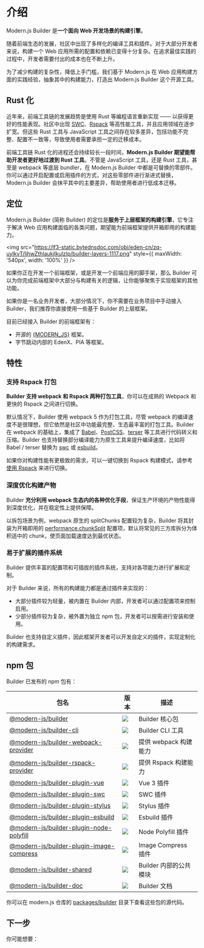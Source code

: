 # 介绍

Modern.js Builder 是**一个面向 Web 开发场景的构建引擎**。

随着前端生态的发展，社区中出现了多样化的编译工具和插件。对于大部分开发者来说，构建一个 Web 应用所需的配置和依赖已变得十分复杂。在追求最佳实践的过程中，开发者需要付出的成本也在不断上升。

为了减少构建的复杂性，降低上手门槛，我们基于 Modern.js 在 Web 应用构建方面的实践经验，抽象其中的构建能力，打造出 Modern.js Builder 这个开源工具。

## Rust 化

近年来，前端工具链的发展趋势是使用 Rust 等编程语言重新实现 —— 以获得更好的性能表现。社区中出现 [SWC](https://swc.rs/)、[Rspack](/guide/glossary.html#rspack) 等高性能工具，并且应用领域在逐步扩宽。但这些 Rust 工具与 JavaScript 工具之间存在较多差异，包括功能不完整、配置不一致等，导致使用者需要承担一定的迁移成本。

前端工具链 Rust 化的进程还会持续较长一段时间，**Modern.js Builder 期望能帮助开发者更好地过渡到 Rust 工具**。不管是 JavaScript 工具，还是 Rust 工具，甚至是 webpack 等底层 bundler，在 Modern.js Builder 中都是可替换的零部件。你可以通过开启配置或启用插件的方式，对这些零部件进行渐进式替换，Modern.js Builder 会抹平其中的主要差异，帮助使用者进行低成本迁移。

## 定位

Modern.js Builder (简称 Builder) 的定位是**服务于上层框架的构建引擎**，它专注于解决 Web 应用构建面临的各类问题，期望能为前端框架提供开箱即用的构建能力。

<img
  src="https://lf3-static.bytednsdoc.com/obj/eden-cn/zq-uylkvT/ljhwZthlaukjlkulzlp/builder-layers-1117.png"
  style={{ maxWidth: '540px', width: '100%' }}
/>

如果你正在开发一个前端框架，或是开发一个前端应用的脚手架，那么 Builder 可以为你完成前端框架中大部分与构建有关的逻辑，让你能够聚焦于实现框架的其他功能。

如果你是一名业务开发者，大部分情况下，你不需要在业务项目中手动接入 Builder，我们推荐你直接使用一些基于 Builder 的上层框架。

目前已经接入 Builder 的前端框架有：

- 开源的 [{MODERN_JS}](https://github.com/web-infra-dev/modern.js) 框架。
- 字节跳动内部的 EdenX、PIA 等框架。

## 特性

### 支持 Rspack 打包

**Builder 支持 webpack 和 Rspack 两种打包工具**，你可以在成熟的 Webpack 和更快的 Rspack 之间进行切换。


<Rspack />

默认情况下，Builder 使用 webpack 5 作为打包工具，尽管 webpack 的编译速度不是很理想，但它依然是社区中功能最完整、生态最丰富的打包工具。Builder 在 webpack 的基础上，集成了 [Babel](https://github.com/babel/babel)、[PostCSS](https://github.com/postcss/postcss)、[terser](https://github.com/terser/terser) 等工具进行代码转义和压缩。Builder 也支持替换部分编译能力为原生工具来提升编译速度，比如将 Babel / terser 替换为 [swc](https://github.com/swc-project/swc) 或 [esbuild](https://github.com/evanw/esbuild)。

如果你对构建性能有更极致的需求，可以一键切换到 Rspack 构建模式，请参考 [使用 Rspack](/guide/advanced/rspack-start) 来进行切换。

### 深度优化构建产物

Builder **充分利用 webpack 生态内的各种优化手段**，保证生产环境的产物性能得到深度优化，并在稳定性上提供保障。

以拆包场景为例，webpack 原生的 splitChunks 配置较为复杂，Builder 将其封装为开箱即用的 [performance.chunkSplit](/api/config-performance.html#performancechunksplit) 配置项，默认将常见的三方库拆分为体积适中的 chunk，使页面加载速度达到最优状态。

### 易于扩展的插件系统

Builder 提供丰富的配置项和可插拔的插件系统，支持对各项能力进行扩展和定制。

对于 Builder 来说，所有的构建能力都是通过插件来实现的：

- 大部分插件较为轻量，被内置在 Builder 内部，开发者可以通过配置项来控制启用。
- 少部分插件较为复杂，被外置为独立 npm 包，开发者可以按需进行安装和使用。

Builder 也支持自定义插件，因此框架开发者可以开发自定义的插件，实现定制化的构建需求。

## npm 包

Builder 已发布的 npm 包有：

| 包名                                                                                                               | 版本                                                                                         | 描述                   |
| ------------------------------------------------------------------------------------------------------------------ | -------------------------------------------------------------------------------------------- | ---------------------- |
| [@modern-js/builder](https://www.npmjs.com/package/@modern-js/builder)                                             | ![](https://img.shields.io/npm/v/@modern-js/builder?style=flat-square)                       | Builder 核心包         |
| [@modern-js/builder-cli](https://www.npmjs.com/package/@modern-js/builder-cli)                                     | ![](https://img.shields.io/npm/v/@modern-js/builder-cli?style=flat-square)                   | Builder CLI 工具       |
| [@modern-js/builder-webpack-provider](https://www.npmjs.com/package/@modern-js/builder-webpack-provider)           | ![](https://img.shields.io/npm/v/@modern-js/builder-webpack-provider?style=flat-square)      | 提供 webpack 构建能力  |
| [@modern-js/builder-rspack-provider](https://www.npmjs.com/package/@modern-js/builder-rspack-provider)             | ![](https://img.shields.io/npm/v/@modern-js/builder-rspack-provider?style=flat-square)       | 提供 Rspack 构建能力   |
| [@modern-js/builder-plugin-vue](https://www.npmjs.com/package/@modern-js/builder-plugin-vue)                       | ![](https://img.shields.io/npm/v/@modern-js/builder-plugin-vue?style=flat-square)            | Vue 3 插件             |
| [@modern-js/builder-plugin-swc](https://www.npmjs.com/package/@modern-js/builder-plugin-swc)                       | ![](https://img.shields.io/npm/v/@modern-js/builder-plugin-swc?style=flat-square)            | SWC 插件               |
| [@modern-js/builder-plugin-stylus](https://www.npmjs.com/package/@modern-js/builder-plugin-stylus)                 | ![](https://img.shields.io/npm/v/@modern-js/builder-plugin-stylus?style=flat-square)         | Stylus 插件            |
| [@modern-js/builder-plugin-esbuild](https://www.npmjs.com/package/@modern-js/builder-plugin-esbuild)               | ![](https://img.shields.io/npm/v/@modern-js/builder-plugin-esbuild?style=flat-square)        | Esbuild 插件           |
| [@modern-js/builder-plugin-node-polyfill](https://www.npmjs.com/package/@modern-js/builder-plugin-node-polyfill)   | ![](https://img.shields.io/npm/v/@modern-js/builder-plugin-node-polyfill?style=flat-square)  | Node Polyfill 插件     |
| [@modern-js/builder-plugin-image-compress](https://www.npmjs.com/package/@modern-js/builder-plugin-image-compress) | ![](https://img.shields.io/npm/v/@modern-js/builder-plugin-image-compress?style=flat-square) | Image Compress 插件    |
| [@modern-js/builder-shared](https://www.npmjs.com/package/@modern-js/builder-shared)                               | ![](https://img.shields.io/npm/v/@modern-js/builder-shared?style=flat-square)                | Builder 内部的公共模块 |
| [@modern-js/builder-doc](https://www.npmjs.com/package/@modern-js/builder-doc)                                     | ![](https://img.shields.io/npm/v/@modern-js/builder-doc?style=flat-square)                   | Builder 文档           |

你可以在 modern.js 仓库的 [packages/builder](https://github.com/web-infra-dev/modern.js/tree/main/packages/builder/) 目录下查看这些包的源代码。

## 下一步

你可能想要：


<NextSteps>
  <Step
    href="/guide/quick-start.html"
    title="快速上手"
    description="了解如何使用 Builder"
  />
  <Step
    href="/guide/features.html"
    title="功能导航"
    description="了解 Builder 提供的所有功能"
  />
  <Step
    href="/api/index.html"
    title="查阅 API"
    description="查看详细的 API 文档"
  />
</NextSteps>
